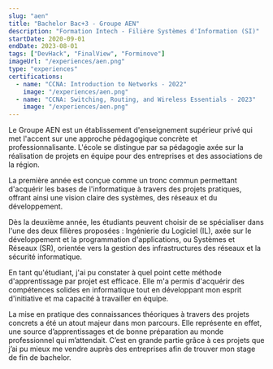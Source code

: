 ```yaml
---
slug: "aen"
title: "Bachelor Bac+3 - Groupe AEN"
description: "Formation Intech - Filière Systèmes d'Information (SI)"
startDate: 2020-09-01
endDate: 2023-08-01
tags: ["DevHack", "FinalView", "Forminove"]
imageUrl: "/experiences/aen.png"
type: "experiences"
certifications:
  - name: "CCNA: Introduction to Networks - 2022"
    image: "/experiences/aen.png"
  - name: "CCNA: Switching, Routing, and Wireless Essentials - 2023"
    image: "/experiences/aen.png"
---
```

Le Groupe AEN est un établissement d'enseignement supérieur privé qui met l'accent sur une approche pédagogique concrète et professionnalisante. L'école se distingue par sa pédagogie axée sur la réalisation de projets en équipe pour des entreprises et des associations de la région.

La première année est conçue comme un tronc commun permettant d'acquérir les bases de l'informatique à travers des projets pratiques, offrant ainsi une vision claire des systèmes, des réseaux et du développement.

Dès la deuxième année, les étudiants peuvent choisir de se spécialiser dans l'une des deux filières proposées : Ingénierie du Logiciel (IL), axée sur le développement et la programmation d'applications, ou Systèmes et Réseaux (SR), orientée vers la gestion des infrastructures des réseaux et la sécurité informatique.

En tant qu'étudiant, j'ai pu constater à quel point cette méthode d'apprentissage par projet est efficace. Elle m'a permis d'acquérir des compétences solides en informatique tout en développant mon esprit d'initiative et ma capacité à travailler en équipe.

La mise en pratique des connaissances théoriques à travers des projets concrets a été un atout majeur dans mon parcours. Elle représente en effet, une source d’apprentissages et de bonne préparation au monde professionnel qui m’attendait. C’est en grande partie grâce à ces projets que j’ai pu mieux me vendre auprès des entreprises afin de trouver mon stage de fin de bachelor.
